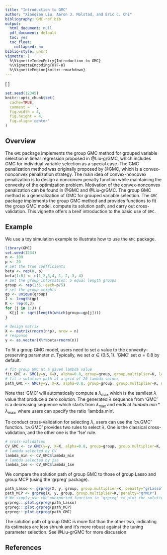 ```yaml
---
title: "Introduction to GMC"
author: "Xiaoqian Liu, Aaron J. Molstad, and Eric C. Chi"
bibliography: GMC-ref.bib
output:
  html_document: null
  pdf_document: default
  toc: yes
  toc_float:
    collapsed: no
biblio-style: unsrt
vignette: |
  %\VignetteIndexEntry{Introduction to GMC}
  %\VignetteEncoding{UTF-8}
  %\VignetteEngine{knitr::rmarkdown}
---
```



<style>
img{ background:none; border:none; box-shadow:none; }
</style>

\[
\newcommand{\vbeta}{\boldsymbol{\beta}}
\]

```r
set.seed(12345)
knitr::opts_chunk$set(
  cache=TRUE,
  comment = '', 
  fig.width = 4, 
  fig.height = 4,
  fig.align='center'
)
```
## Overview
The `GMC` package implements the group GMC method for grouped variable selection in linear regression proposed  in @Liu-grGMC, which includes GMC for individual variable selection as a special case. The GMC penalization method was originally proposed by @GMC, which is a convex-nonconvex penalization strategy. The main idea of convex-noncovex penalization is to design a nonconvex penalty function while maintaining the convexity of the optimization problem. Motivation of the convex-nonconvex penalization can be found in @GMC and @Liu-grGMC. The group GMC method is a generalization of GMC for grouped variable selection. The `GMC` package implements the group GMC method and provides functions to fit the group GMC model, compute its solution path, and carry out cross-validation. This vignette offers a breif introduction to the basic use of `GMC`.

## Example 

We use a toy simulation example to illustrate how to use the `GMC` package.

```r
library(GMC)
set.seed(1234)
n <- 100
p <- 20
# Set the true coefficients
beta <- rep(0, p)
beta[1:8] <- c(1,2,3,4,-1,-2,-3,-4)
# Set the group information: 5 equal length groups
group <- rep(1:5, each=p/5)
# set the group weights
gp <- unique(group)
J <- length(gp)
K <- rep(0,J)
for (j in 1:J) {
  K[j] <- sqrt(length(which(group==gp[j])))
}

# design matrix
X <- matrix(rnorm(n*p), nrow = n)
# response
y <- as.vector(X%*%beta+rnorm(n))
```

To fit a group GMC model, users need to set a value to the convexity-preserving parameter $\alpha$. Typically, we set $\alpha \in (0.5, 1)$. 'GMC' set $\alpha=0.8$ by default. 

```r
# fit group GMC at a given lambda value
fit_GMC <- GMC(y=y, X=X, alpha=0.8, group=group, group.multiplier=K, lambdaSeq=0.1, ShowTime=TRUE)
# fit a solution path at a grid of 20 lambda values
path_GMC <- GMC(y=y, X=X, alpha=0.8, group=group, group.multiplier=K, nlambda = 20, ShowTime=TRUE)
```

Note that 'GMC' will automatically compute a $\lambda_{\max}$ which is the samllest $\lambda$ value that produce a zero solution. The generated $\lambda$ sequence from 'GMC' is a decreasing sequence which starts from $\lambda_{\max}$ and ends at $lambda.min*\lambda_{\max}$, where users can specify the ratio 'lambda.min'.

To conduct cross-validation for selecting $\lambda$, users can use the 'cv.GMC' function. 'cv.GMC' provides two rules to select $\lambda$. One is the classical cross-validation, and the other one is the '1se' rule. 

```r
# cross-validation
CV_GMC <- cv.GMC(y=y, X=X, alpha=0.8, group=group, group.multiplier=K, nlambda = 20)
# lambda selected by CV
lambda_min <- CV_GMC$lambda_min
# lambda selected by 1se
lambda_1se <- CV_GMC$lambda_1se
```

We compare the solution path of group GMC to those of group Lasso and group MCP (using the 'grpreg' package).

```r
path_Lasso <- grpreg(X, y, group, group.multiplier=K, penalty="grLasso")
path_MCP <- grpreg(X, y, group, group.multiplier=K, penalty="grMCP")
# We simply use the unexported function in 'grpreg' to plot the solution paths.
grpreg:::plot.grpreg(path_Lasso)
grpreg:::plot.grpreg(path_MCP)
grpreg:::plot.grpreg(path_GMC)
```

The solution path of group GMC is more flat than the other two, indicating its estimates are less shrunk and it's more robust against the tuning parameter selection. See @Liu-grGMC for more discussion.

## References
